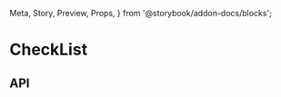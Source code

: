   Meta,
  Story,
  Preview,
  Props,
} from '@storybook/addon-docs/blocks';

<Meta title="CheckList/CheckList" component={CheckList} />

# CheckList

<Preview>
  <Story name="Fetching">
    <Fixtures delay={60000} ops={['Read']}>
      <CheckList />
    </Fixtures>
  </Story>
  <Story name="Fetching Error">
    <Fixtures onGetError ops={['Read']}>
      <CheckList />
    </Fixtures>
  </Story>
  <Story name="Authorization Error">
    <Fixtures>
      <CheckList />
    </Fixtures>
  </Story>
  <Story name="With all permissions">
    <Fixtures ops={['Read', 'Create', 'Update', 'Delete']}>
      <CheckList />
    </Fixtures>
  </Story>
  <Story name="Read-only">
    <Fixtures ops={['Read']}>
      <CheckList />
    </Fixtures>
  </Story>
  <Story name="With editing">
    <Fixtures ops={['Read', 'Create', 'Update']}>
      <CheckList />
    </Fixtures>
  </Story>
</Preview>

## API

<Props of={CheckList} />
